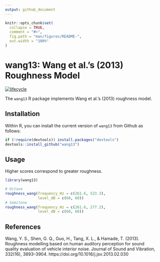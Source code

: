 ```yaml
---
output: github_document
---
```


<!-- README.md is generated from README.Rmd. Please edit that file -->

```r
knitr::opts_chunk$set(
  collapse = TRUE,
  comment = "#>",
  fig.path = "man/figures/README-",
  out.width = "100%"
)
```
# wang13: Wang et al.'s (2013) Roughness Model

[![lifecycle](https://img.shields.io/badge/lifecycle-experimental-orange.svg)](https://www.tidyverse.org/lifecycle/#experimental)

The `wang13` R package implements Wang et al.'s (2013) roughness model.

## Installation

Within R, you can install the current version of `wang13` from Github as follows:

``` r
if (!require(devtools)) install.packages("devtools")
devtools::install_github("wang13")
```

## Usage

Higher scores correspond to greater roughness. 

```r
library(wang13)

# Octave
roughness_wang(frequency_Hz = c(261.6, 523.3),
               level_dB = c(60, 60))
# Semitone
roughness_wang(frequency_Hz = c(261.6, 277.2),
               level_dB = c(60, 60))
```

## References

Wang, Y. S., Shen, G. Q., Guo, H., Tang, X. L., & Hamade, T. (2013). Roughness modelling based on human auditory perception for sound quality evaluation of vehicle interior noise. Journal of Sound and Vibration, 332(16), 3893–3904. https://doi.org/10.1016/j.jsv.2013.02.030
